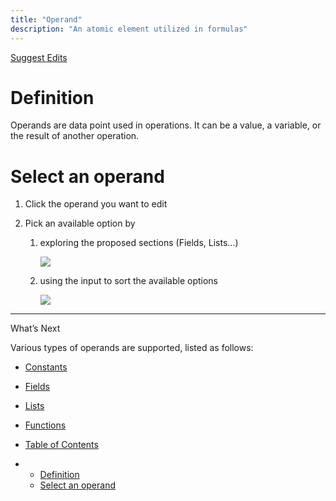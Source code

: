 ```yaml
---
title: "Operand"
description: "An atomic element utilized in formulas"
---
```


[Suggest Edits](/edit/operand-picker)

# Definition

Operands are data point used in operations. It can be a value, a variable, or the result of another operation.

# Select an operand

1. Click the operand you want to edit

2. Pick an available option by

   1. exploring the proposed sections (Fields, Lists...)

      <Frame caption="Explore the proposed sections inside the operand picker">
        <img src="/images/docs/956de5d-image.png" />
      </Frame>

   2. using the input to sort the available options

      <Frame caption="Filter the poposed options inside the operand picker">
        <img src="/images/docs/09a83a9-image.png" />
      </Frame>

***

What’s Next

Various types of operands are supported, listed as follows:

* [Constants](/docs/constants)
* [Fields](/docs/fields)
* [Lists](/docs/lists)
* [Functions](/docs/functions)

* [Table of Contents](#)

* * [Definition](#definition)
  * [Select an operand](#select-an-operand)
